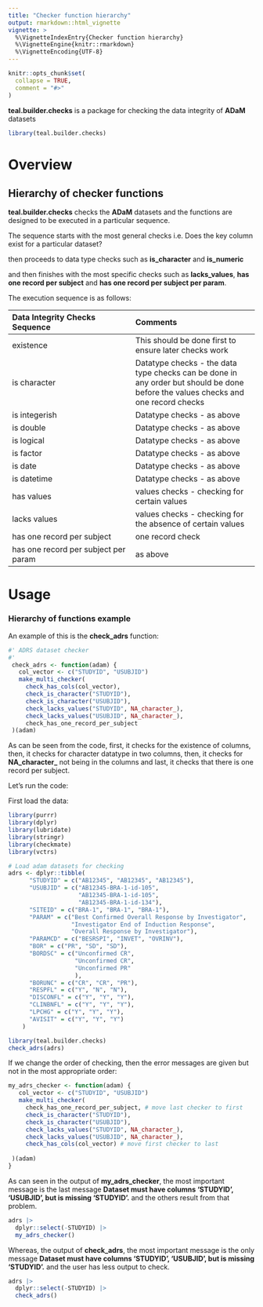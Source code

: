 ```yaml
---
title: "Checker function hierarchy"
output: rmarkdown::html_vignette
vignette: >
  %\VignetteIndexEntry{Checker function hierarchy}
  %\VignetteEngine{knitr::rmarkdown}
  %\VignetteEncoding{UTF-8}
---
```


```r
knitr::opts_chunk$set(
  collapse = TRUE,
  comment = "#>"
)
```

**teal.builder.checks** is a package for checking the data integrity of 
**ADaM** datasets


```r
library(teal.builder.checks)
```

# Overview

## Hierarchy of checker functions

**teal.builder.checks** checks the **ADaM** datasets 
and the functions are designed to be executed in a particular sequence.

The sequence starts with the most general checks 
i.e. Does the key column exist for a particular dataset?

then proceeds to data type checks such as **is_character** and **is_numeric**

and then finishes with the most specific checks 
such as **lacks_values**, **has one record per subject** 
and **has one record per subject per param**.

The execution sequence is as follows:

| Data Integrity Checks Sequence | Comments |
|:--------------|:--------------|
|existence | This should be done first to ensure later checks work |  
|is character | Datatype checks - the data type checks can be done in any order but should be done before the values checks and one record checks | 
|is integerish | Datatype checks - as above |
|is double | Datatype checks - as above |
|is logical | Datatype checks - as above |
|is factor | Datatype checks - as above | 
|is date | Datatype checks - as above |
|is datetime| Datatype checks - as above |
|has values | values checks - checking for certain values |
|lacks values | values checks - checking for the absence of certain values | 
|has one record per subject |one record check |
|has one record per subject per param | as above |

# Usage

### Hierarchy of functions example

An example of this is the **check_adrs** function:

```r
#' ADRS dataset checker
#'
 check_adrs <- function(adam) {
   col_vector <- c("STUDYID", "USUBJID")
   make_multi_checker(
     check_has_cols(col_vector),
     check_is_character("STUDYID"),
     check_is_character("USUBJID"),
     check_lacks_values("STUDYID", NA_character_),
     check_lacks_values("USUBJID", NA_character_),
     check_has_one_record_per_subject
 )(adam)
```

As can be seen from the code, 
first, it checks for the existence of columns,
then, it checks for character datatype in two columns,
then, it checks for **NA_character_** not being in the columns
and last, it checks that there is one record per subject.

Let's run the code:

First load the data:

```r
library(purrr)
library(dplyr)    
library(lubridate)
library(stringr)
library(checkmate)
library(vctrs)

# Load adam datasets for checking
adrs <- dplyr::tibble(
      "STUDYID" = c("AB12345", "AB12345", "AB12345"),
      "USUBJID" = c("AB12345-BRA-1-id-105", 
                    "AB12345-BRA-1-id-105",
                    "AB12345-BRA-1-id-134"),
      "SITEID" = c("BRA-1", "BRA-1", "BRA-1"),
      "PARAM" = c("Best Confirmed Overall Response by Investigator",
                  "Investigator End of Induction Response",
                  "Overall Response by Investigator"), 
      "PARAMCD" = c("BESRSPI", "INVET", "OVRINV"),
      "BOR" = c("PR", "SD", "SD"),
      "BORDSC" = c("Unconfirmed CR", 
                   "Unconfirmed CR", 
                   "Unconfirmed PR"
                   ),
      "BORUNC" = c("CR", "CR", "PR"),
      "RESPFL" = c("Y", "N", "N"),
      "DISCONFL" = c("Y", "Y", "Y"),
      "CLINBNFL" = c("Y", "Y", "Y"),
      "LPCHG" = c("Y", "Y", "Y"),
      "AVISIT" = c("Y", "Y", "Y")
    )

```


```r
library(teal.builder.checks)
check_adrs(adrs)
```
If we change the order of checking, then the error messages are given
but not in the most appropriate order:

```r
my_adrs_checker <- function(adam) {
   col_vector <- c("STUDYID", "USUBJID")
   make_multi_checker(
     check_has_one_record_per_subject, # move last checker to first 
     check_is_character("STUDYID"),
     check_is_character("USUBJID"),
     check_lacks_values("STUDYID", NA_character_),
     check_lacks_values("USUBJID", NA_character_),
     check_has_cols(col_vector) # move first checker to last
    
 )(adam)
}
```

As can seen in the output of **my_adrs_checker**, the most important message
is the last message 
**Dataset must have columns 'STUDYID', 'USUBJID', but is missing 'STUDYID'.** 
and the others result from that problem.

```r
adrs |> 
  dplyr::select(-STUDYID) |>
  my_adrs_checker() 
```

Whereas, the output of **check_adrs**, the most important message
is the only message 
**Dataset must have columns 'STUDYID', 'USUBJID', but is missing 'STUDYID'.** 
and the user has less output to check.

```r
adrs |> 
  dplyr::select(-STUDYID) |>
  check_adrs() 
```
